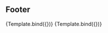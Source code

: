 
<Meta title="Layout/Footer" component={Footer}/>


## Footer

<Canvas>
<Story
  name="Default"
  args={{
    device:'pc'
  }}>
  {Template.bind({})}
</Story>
</Canvas>

<Canvas>
<Story
  name="Mobile"
  args={{
    device:'mobile'
  }}>
  {Template.bind({})}
</Story>
</Canvas>